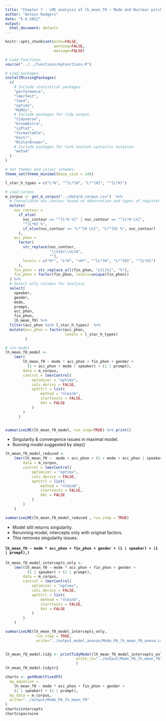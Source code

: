 ```yaml
---
title: "Chapter 7 - LME analysis of lh_mean_f0 ~ Mode and Nuclear pitch accents: "
author: "Antoin Rodgers"
date: "5.6.2022"
output:
  html_document: default
---
```


```r
knitr::opts_chunk$set(echo=FALSE,
                      warning=FALSE,
                      message=FALSE)

# Load Functions.
source("../../functions/myFunctions.R") 

# Load packages.
installMissingPackages(
  c(
    # Include statistical packages.
    "performance",
    "lmerTest",
    "lme4",
    "optimx",
    "MuMIn",
    # Include packages for tidy output.
    "tidyverse",
    "broomExtra",
    "sjPlot",
    "formattable",
    "knitr",
    "RColorBrewer",
    # Include packages for %in% %notin% syntactic notation
    "mefa4"
  )
)

# Set themes and colour schemes.
theme_set(theme_minimal(base_size = 14))

```


```r
l_star_h_types = c("L*H", "^[L*]H", "L*^[H]", "^[L*H]")

# Load Corpus
m_corpus <- get_m_corpus("../data/m_corpus.csv")  %>%
  # Consolidate nuc_contour based on observation and types of register shift.
  mutate(
    nuc_contour =
      if_else(
        nuc_contour == "^[L*H %]" | nuc_contour == "^[L*H L%]",
        "^[L*H] %",
        if_else(nuc_contour == "L*^[H L%]", "L*^[H] %", nuc_contour)
      ),
    acc_phon =
      factor(
        str_replace(nuc_contour,
                    "\\s%$|\\sL%$",
                    ""),
        levels = c("H*", "L*H", ">H*", "^[L*]H", "L*^[H]", "^[L*H]")
      ),
    fin_phon = str_replace_all(fin_phon, "L%]|%]", "%"),
    fin_phon = factor(fin_phon, levels=unique(fin_phon))
  ) %>%
  # Select only columns for analysis
  select(
    speaker,
    gender,
    mode,
    prompt,
    acc_phon,
    fin_phon,
    lh_mean_f0) %>% 
  filter(acc_phon %in% l_star_h_types)  %>% 
  mutate(acc_phon = factor(acc_phon,
                           levels = l_star_h_types)
         )
```

```r

# run model
lh_mean_f0_model <-
    lmer(
        lh_mean_f0 ~ mode * acc_phon + fin_phon + gender + 
          (1 + acc_phon + mode | speaker) + (1 | prompt),
        data = m_corpus,
        control = lmerControl(
            optimizer = "optimx",
            calc.derivs = FALSE,
            optCtrl = list(
                method = "nlminb",
                starttests = FALSE,
                kkt = FALSE
            )
        )
      )


summariseLME(lh_mean_f0_model, run_step=TRUE) %>% print()

```

-   Singularity & convergence issues in maximal model.
-   Running model suggested by step()

```r

lh_mean_f0_model_reduced <-
    lmer(lh_mean_f0 ~  mode + acc_phon + (1 + mode + acc_phon | speaker),
        data = m_corpus,
        control = lmerControl(
            optimizer = "optimx",
            calc.derivs = FALSE,
            optCtrl = list(
                method = "nlminb",
                starttests = FALSE,
                kkt = FALSE
            )
        )
    )

summariseLME(lh_mean_f0_model_reduced , run_step = TRUE)

```

- Model still returns singularity.
- Rerunning model, intercepts only with original factors.
- This removes singularity issues.

#### `lh_mean_f0 ~ mode * acc_phon + fin_phon + gender + (1 | speaker) + (1 | prompt),)`

```r


lh_mean_f0_model_intercepts_only <-
    lmer(lh_mean_f0 ~ mode * acc_phon + fin_phon + gender + 
          (1 | speaker) + (1 | prompt),
        data = m_corpus,
        control = lmerControl(
            optimizer = "optimx",
            calc.derivs = FALSE,
            optCtrl = list(
                method = "nlminb",
                starttests = FALSE,
                kkt = FALSE
            )
        )
    )

summariseLME(lh_mean_f0_model_intercepts_only,
              run_step = TRUE,
              write="../output_model_anovas/Mode_PA_lh_mean_f0_anova.csv")
  
```

```r

lh_mean_f0_model.tidy <- printTidyModel(lh_mean_f0_model_intercepts_only,
                                write_r2="../output/Mode_PA_lh_mean_f0"
                                )
lh_mean_f0_model.tidy$r2

```

```r

charts <- getModelFixedFX(
  my_equation =
    lh_mean_f0 ~ mode * acc_phon + fin_phon + gender +
    (1 | speaker) + (1 | prompt),
  my_data = m_corpus,
  write="../output/Mode_PA_lh_mean_f0"
)
charts$intercepts
charts$pairwise


```
